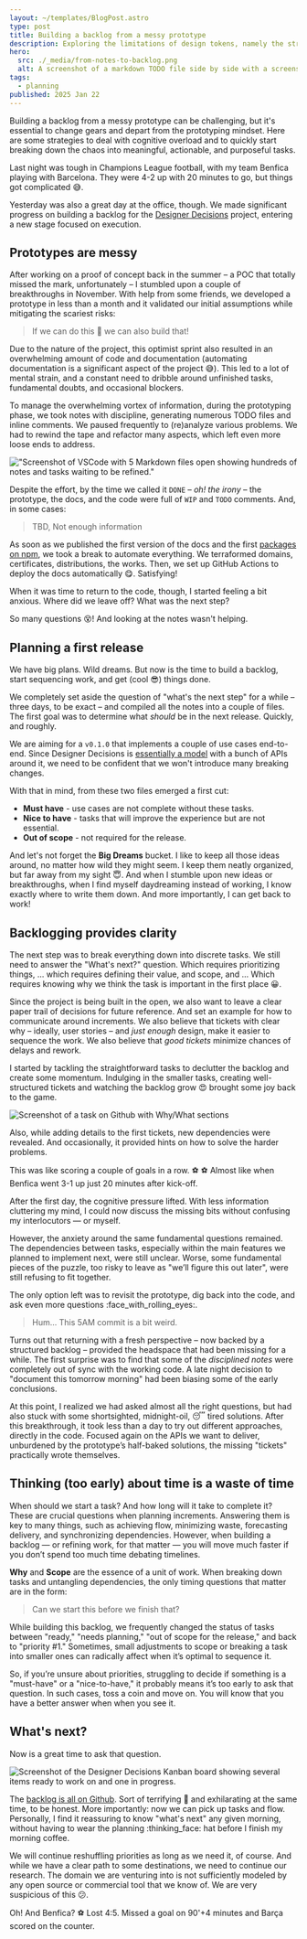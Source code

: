 ```yaml
---
layout: ~/templates/BlogPost.astro
type: post
title: Building a backlog from a messy prototype
description: Exploring the limitations of design tokens, namely the struggle to properly model design contexts in design systems.
hero:
  src: ./_media/from-notes-to-backlog.png
  alt: A screenshot of a markdown TODO file side by side with a screenshot of a backlog.
tags:
  - planning
published: 2025 Jan 22
---
```


<Abstract>
Building a backlog from a messy prototype can be challenging, but it's essential to change gears and depart from the prototyping mindset. Here are some strategies to deal with cognitive overload and to quickly start breaking down the chaos into meaningful, actionable, and purposeful tasks.

</Abstract>

Last night was tough in Champions League football, with my team Benfica playing with Barcelona. They were 4-2 up with 20 minutes to go, but things got complicated :sweat_smile:.

Yesterday was also a great day at the office, though. We made significant progress on building a backlog for the [Designer Decisions](https://designer-decisions.noodlestan.org/) project, entering a new stage focused on execution.

## Prototypes are messy

After working on a proof of concept back in the summer – a POC that totally missed the mark, unfortunately – I stumbled upon a couple of breakthroughs in November. With help from some friends, we developed a prototype in less than a month and it validated our initial assumptions while mitigating the scariest risks:

> If we can do this :muscle: we can also build that!

Due to the nature of the project, this optimist sprint also resulted in an overwhelming amount of code and documentation (automating documentation is a significant aspect of the project :sweat_smile:). This led to a lot of mental strain, and a constant need to dribble around unfinished tasks, fundamental doubts, and occasional blockers.

To manage the overwhelming vortex of information, during the prototyping phase, we took notes with discipline, generating numerous TODO files and inline comments. We paused frequently to (re)analyze various problems. We had to rewind the tape and refactor many aspects, which left even more loose ends to address.

!["Screenshot of VSCode with 5 Markdown files open showing hundreds of notes and tasks waiting to be refined."](./_media/markdown-notes.png 'MD does not stand for Must Do')

Despite the effort, by the time we called it `DONE` – _oh! the irony_ – the prototype, the docs, and the code were full of `WIP` and `TODO` comments. And, in some cases:

> TBD, Not enough information

As soon as we published the first version of the docs and the first [packages on npm](https://www.npmjs.com/package/@noodlestan/designer-decisions), we took a break to automate everything. We terraformed domains, certificates, distributions, the works. Then, we set up GitHub Actions to deploy the docs automatically :yum:. Satisfying!

When it was time to return to the code, though, I started feeling a bit anxious. Where did we leave off? What was the next step?

So many questions :dizzy_face:! And looking at the notes wasn't helping.

## Planning a first release

We have big plans. Wild dreams. But now is the time to build a backlog, start sequencing work, and get (cool :sunglasses:) things done.

We completely set aside the question of "what's the next step" for a while – three days, to be exact – and compiled all the notes into a couple of files. The first goal was to determine what _should_ be in the next release. Quickly, and roughly.

We are aiming for a `v0.1.0` that implements a couple of use cases end-to-end. Since Designer Decisions is [essentially a model](https://designer-decisions.noodlestan.org/decision-models) with a bunch of APIs around it, we need to be confident that we won't introduce many breaking changes.

With that in mind, from these two files emerged a first cut:

- **Must have** - use cases are not complete without these tasks.
- **Nice to have** - tasks that will improve the experience but are not essential.
- **Out of scope** - not required for the release.

And let's not forget the **Big Dreams** bucket. I like to keep all those ideas around, no matter how wild they might seem. I keep them neatly organized, but far away from my sight :innocent:. And when I stumble upon new ideas or breakthroughs, when I find myself daydreaming instead of working, I know exactly where to write them down. And more importantly, I can get back to work!

## Backlogging provides clarity

The next step was to break everything down into discrete tasks. We still need to answer the "What's next?" question. Which requires prioritizing things, ... which requires defining their value, and scope, and ... Which requires knowing why we think the task is important in the first place :grinning:.

Since the project is being built in the open, we also want to leave a clear paper trail of decisions for future reference. And set an example for how to communicate around increments. We also believe that tickets with clear why – ideally, user stories – and _just enough_ design, make it easier to sequence the work. We also believe that _good tickets_ minimize chances of delays and rework.

I started by tackling the straightforward tasks to declutter the backlog and create some momentum. Indulging in the smaller tasks, creating well-structured tickets and watching the backlog grow :heart_eyes: brought some joy back to the game.

![Screenshot of a task on Github with Why/What sections](./_media/github-task.png 'Why? What? // Create boilderplate repos https://github.com/noodlestan/designer/issues/27')

Also, while adding details to the first tickets, new dependencies were revealed. And occasionally, it provided hints on how to solve the harder problems.

This was like scoring a couple of goals in a row. :soccer: :soccer: Almost like when Benfica went 3-1 up just 20 minutes after kick-off.

After the first day, the cognitive pressure lifted. With less information cluttering my mind, I could now discuss the missing bits without confusing my interlocutors — or myself.

However, the anxiety around the same fundamental questions remained. The dependencies between tasks, especially within the main features we planned to implement next, were still unclear. Worse, some fundamental pieces of the puzzle, too risky to leave as "we’ll figure this out later", were still refusing to fit together.

The only option left was to revisit the prototype, dig back into the code, and ask even more questions :face_with_rolling_eyes:.

> Hum... This 5AM commit is a bit weird.

Turns out that returning with a fresh perspective – now backed by a structured backlog – provided the headspace that had been missing for a while. The first surprise was to find that some of the _disciplined notes_ were completely out of sync with the working code. A late night decision to "document this tomorrow morning" had been biasing some of the early conclusions.

At this point, I realized we had asked almost all the right questions, but had also stuck with some shortsighted, midnight-oil, :sleeping: tired solutions. After this breakthrough, it took less than a day to try out different approaches, directly in the code. Focused again on the APIs we want to deliver, unburdened by the prototype’s half-baked solutions, the missing "tickets" practically wrote themselves.

## Thinking (too early) about time is a waste of time

When should we start a task? And how long will it take to complete it? These are crucial questions when planning increments. Answering them is key to many things, such as achieving flow, minimizing waste, forecasting delivery, and synchronizing dependencies. However, when building a backlog — or refining work, for that matter — you will move much faster if you don’t spend too much time debating timelines.

**Why** and **Scope** are the essence of a unit of work. When breaking down tasks and untangling dependencies, the only timing questions that matter are in the form:

> Can we start this before we finish that?

While building this backlog, we frequently changed the status of tasks between "ready," "needs planning," "out of scope for the release," and back to "priority #1." Sometimes, small adjustments to scope or breaking a task into smaller ones can radically affect when it’s optimal to sequence it.

So, if you’re unsure about priorities, struggling to decide if something is a "must-have" or a "nice-to-have," it probably means it’s too early to ask that question. In such cases, toss a coin and move on. You will know that you have a better answer when when you see it.

## What's next?

Now is a great time to ask that question.

![Screenshot of the Designer Decisions Kanban board showing several items ready to work on and one in progress.](./_media/designer-decisions-kanban-board.png 'I love the smell of Kanban in the morning')

The [backlog is all on Github](https://github.com/orgs/noodlestan/projects/3/views/1). Sort of terrifying :grimacing: and exhilarating at the same time, to be honest. More importantly: now we can pick up tasks and flow. Personally, I find it reassuring to know "what's next" any given morning, without having to wear the planning :thinking_face: hat before I finish my morning coffee.

We will continue reshuffling priorities as long as we need it, of course. And while we have a clear path to some destinations, we need to continue our research. The domain we are venturing into is not sufficiently modeled by any open source or commercial tool that we know of. We are very suspicious of this :confused:.

Oh! And Benfica? :soccer: Lost 4:5. Missed a goal on 90'+4 minutes and Barça scored on the counter.
